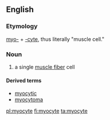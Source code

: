 ==English==

===Etymology===
[[myo-]] + [[-cyte]], thus literally "muscle cell."

===Noun===
{{en-noun}}

# a single [[muscle fiber]] cell

====Derived terms====
* [[myocytic]]
* [[myocytoma]]

[[pl:myocyte]]
[[fi:myocyte]]
[[ta:myocyte]]